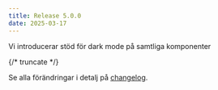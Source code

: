 ```yaml
---
title: Release 5.0.0
date: 2025-03-17
---
```


Vi introducerar stöd för dark mode på samtliga komponenter

{/* truncate */}

Se alla förändringar i detalj på [changelog](/changelog/5.0.0).
